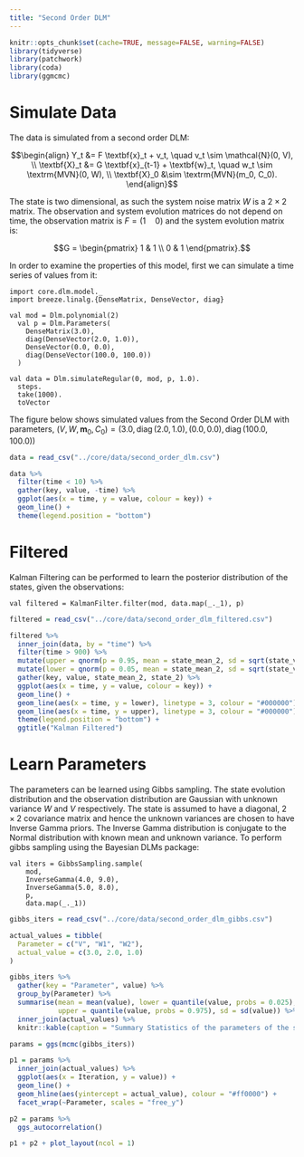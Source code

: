 ```yaml
---
title: "Second Order DLM"
---
```


```r
knitr::opts_chunk$set(cache=TRUE, message=FALSE, warning=FALSE)
library(tidyverse)
library(patchwork)
library(coda)
library(ggmcmc)
```

# Simulate Data

The data is simulated from a second order DLM:

$$\begin{align}
Y_t &= F \textbf{x}_t + v_t, \quad v_t \sim \mathcal{N}(0, V), \\
\textbf{X}_t &= G \textbf{x}_{t-1} + \textbf{w}_t, \quad w_t \sim \textrm{MVN}(0, W), \\
\textbf{X}_0 &\sim \textrm{MVN}(m_0, C_0).
\end{align}$$

The state is two dimensional, as such the system noise matrix $W$ is a $2 \times 2$ matrix. The observation and system evolution matrices do not depend on time, the observation matrix is $F = (1 \quad 0)$ and the system evolution matrix is:

$$G = \begin{pmatrix} 
1 & 1 \\
0 & 1
\end{pmatrix}.$$

In order to examine the properties of this model, first we can simulate a time series of values from it:

```tut:silent
import core.dlm.model._
import breeze.linalg.{DenseMatrix, DenseVector, diag}

val mod = Dlm.polynomial(2)
  val p = Dlm.Parameters(
    DenseMatrix(3.0),
    diag(DenseVector(2.0, 1.0)),
    DenseVector(0.0, 0.0), 
    diag(DenseVector(100.0, 100.0))
  )

val data = Dlm.simulateRegular(0, mod, p, 1.0).
  steps.
  take(1000).
  toVector
```

The figure below shows simulated values from the Second Order DLM with parameters, $(V, W, \textbf{m}_0, C_0) = (3.0, \operatorname{diag}(2.0, 1.0), (0.0, 0.0), \operatorname{diag}(100.0, 100.0))$

```r
data = read_csv("../core/data/second_order_dlm.csv")

data %>%
  filter(time < 10) %>%
  gather(key, value, -time) %>%
  ggplot(aes(x = time, y = value, colour = key)) +
  geom_line() +
  theme(legend.position = "bottom")
```

# Filtered

Kalman Filtering can be performed to learn the posterior distribution of the states, given the observations:

```tut:silent
val filtered = KalmanFilter.filter(mod, data.map(_._1), p)
```

```r
filtered = read_csv("../core/data/second_order_dlm_filtered.csv")

filtered %>%
  inner_join(data, by = "time") %>%
  filter(time > 900) %>%
  mutate(upper = qnorm(p = 0.95, mean = state_mean_2, sd = sqrt(state_variance_2))) %>%
  mutate(lower = qnorm(p = 0.05, mean = state_mean_2, sd = sqrt(state_variance_2))) %>%
  gather(key, value, state_mean_2, state_2) %>%
  ggplot(aes(x = time, y = value, colour = key)) +
  geom_line() +
  geom_line(aes(x = time, y = lower), linetype = 3, colour = "#000000") +
  geom_line(aes(x = time, y = upper), linetype = 3, colour = "#000000") +
  theme(legend.position = "bottom") +
  ggtitle("Kalman Filtered")
```

# Learn Parameters

The parameters can be learned using Gibbs sampling. The state evolution distribution and the observation distribution are Gaussian with unknown variance $W$ and $V$ respectively. The state is assumed to have a diagonal, $2 \times 2$ covariance matrix and hence the unknown variances are chosen to have Inverse Gamma priors. The Inverse Gamma distribution is conjugate to the Normal distribution with known mean and unknown variance. To perform gibbs sampling using the Bayesian DLMs package:

```tut:silent
val iters = GibbsSampling.sample(
    mod, 
    InverseGamma(4.0, 9.0), 
    InverseGamma(5.0, 8.0), 
    p, 
    data.map(_._1))
```

```r
gibbs_iters = read_csv("../core/data/second_order_dlm_gibbs.csv")

actual_values = tibble(
  Parameter = c("V", "W1", "W2"),
  actual_value = c(3.0, 2.0, 1.0)
)

gibbs_iters %>%
  gather(key = "Parameter", value) %>%
  group_by(Parameter) %>%
  summarise(mean = mean(value), lower = quantile(value, probs = 0.025), 
            upper = quantile(value, probs = 0.975), sd = sd(value)) %>%
  inner_join(actual_values) %>%
  knitr::kable(caption = "Summary Statistics of the parameters of the second order DLM", digits = 2)
```

```r
params = ggs(mcmc(gibbs_iters))

p1 = params %>%
  inner_join(actual_values) %>%
  ggplot(aes(x = Iteration, y = value)) +
  geom_line() +
  geom_hline(aes(yintercept = actual_value), colour = "#ff0000") +
  facet_wrap(~Parameter, scales = "free_y")

p2 = params %>% 
  ggs_autocorrelation()

p1 + p2 + plot_layout(ncol = 1)
```

